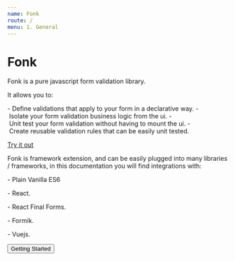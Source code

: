 ```yaml
---
name: Fonk
route: /
menu: 1. General
---
```



# Fonk

Fonk is a pure javascript form validation library.

It allows you to:

- Define validations that apply to your form in a declarative way.
- Isolate your form validation business logic from the ui.
- Unit test your form validation without having to mount the ui.
- Create reusable validation rules that can be easily unit tested.

[Try it out](https://github.com/Lemoncode/fonk/tree/master/examples/vanilla/js)

Fonk is framework extension, and can be easily plugged into many libraries / frameworks,
in this documentation you will find integrations with:

- Plain Vanilla ES6

- React.

- React Final Forms.

- Formik.

- Vuejs.

<Container>
  <Button to="./general-getting-started">Getting Started</Button>
</Container>
